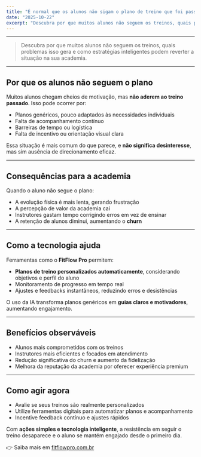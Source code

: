 ---
title: "É normal que os alunos não sigam o plano de treino que foi passado? (Quais são as consequências e o que fazer)"
date: "2025-10-22"
excerpt: "Descubra por que muitos alunos não seguem os treinos, quais problemas isso gera e como estratégias inteligentes podem reverter a situação na sua academia."
---

---

> Descubra por que muitos alunos não seguem os treinos, quais problemas isso gera e como estratégias inteligentes podem reverter a situação na sua academia.

---

## Por que os alunos não seguem o plano

Muitos alunos chegam cheios de motivação, mas **não aderem ao treino passado**. Isso pode ocorrer por:

- Planos genéricos, pouco adaptados às necessidades individuais  
- Falta de acompanhamento contínuo  
- Barreiras de tempo ou logística  
- Falta de incentivo ou orientação visual clara

Essa situação é mais comum do que parece, e **não significa desinteresse**, mas sim ausência de direcionamento eficaz.

---

## Consequências para a academia

Quando o aluno não segue o plano:

- A evolução física é mais lenta, gerando frustração  
- A percepção de valor da academia cai  
- Instrutores gastam tempo corrigindo erros em vez de ensinar  
- A retenção de alunos diminui, aumentando o **churn**  

---

## Como a tecnologia ajuda

Ferramentas como o **FitFlow Pro** permitem:

- **Planos de treino personalizados automaticamente**, considerando objetivos e perfil do aluno  
- Monitoramento de progresso em tempo real  
- Ajustes e feedbacks instantâneos, reduzindo erros e desistências

O uso da IA transforma planos genéricos em **guias claros e motivadores**, aumentando engajamento.

---

## Benefícios observáveis

- Alunos mais comprometidos com os treinos  
- Instrutores mais eficientes e focados em atendimento  
- Redução significativa do churn e aumento da fidelização  
- Melhora da reputação da academia por oferecer experiência premium

---

## Como agir agora

- Avalie se seus treinos são realmente personalizados  
- Utilize ferramentas digitais para automatizar planos e acompanhamento  
- Incentive feedback contínuo e ajustes rápidos

Com **ações simples e tecnologia inteligente**, a resistência em seguir o treino desaparece e o aluno se mantém engajado desde o primeiro dia.  

👉 Saiba mais em [fitflowpro.com.br](https://fitflowpro.com.br)

